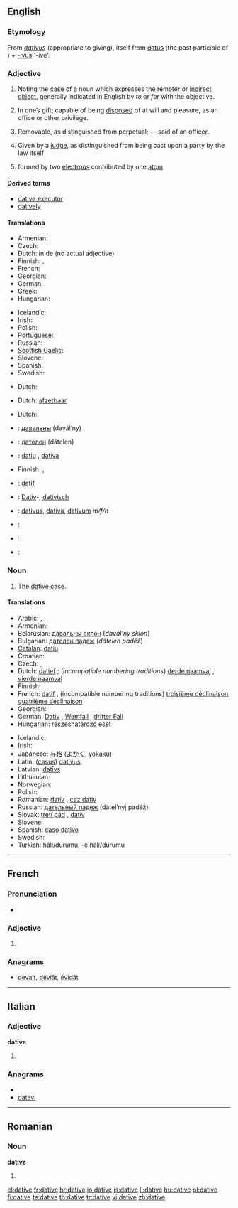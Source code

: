 ==English==

===Etymology===
From {{etyl|la}} ''[[dativus]]'' (appropriate to giving), itself from [[datus]] (the past participle of {{term|do|dō|I give|lang=la}}) + [[-ivus]] '-ive'.

===Adjective===
{{en-adj|-}}

# {{grammar}} Noting the [[case]] of a noun which expresses the remoter or [[indirect object]], generally indicated in English by ''to'' or ''for'' with the objective.
# {{legal}} In one’s gift; capable of being [[disposed]] of at will and pleasure, as an office or other privilege.
# {{legal}} Removable, as distinguished from perpetual; — said of an officer.
# {{legal}} Given by a [[judge]], as distinguished from being cast upon a party by the law itself
# {{science}} formed by two [[electron]]s contributed by one [[atom]]

====Derived terms====
* [[dative executor]]
* [[datively]]

====Translations====
{{trans-top|grammar: noting the case of noun which expresses indirect object}}
* Armenian: {{t|hy|տրական|tr=trakan}}
* Czech: {{t-|cs|dativní}}
* Dutch: in de {{t+|nl|datief|m}} (no actual adjective)
* Finnish: {{t|fi|datiivinen}}, {{t+|fi|datiivi|alt=datiivi-}}
* French: {{t+|fr|datif|m}}
* Georgian: {{t|ka|მიცემითი|tr=mic'emit'i|sc=Geor|xs=Georgian}}
* German: {{t+|de|Dativ|m}}
* Greek: {{t|el|δοτική|f|sc=Grek}}
* Hungarian: {{t|hu|részeshatározó}}
{{trans-mid}}
* Icelandic: {{t+|is|þágufall|alt=þágufalls-}}
* Irish: {{t+|ga|tabharthach|xs=Irish}}
* Polish: {{t+|pl|celownikowy|m}}
* Portuguese: {{t|pt|dativo|m}}
* Russian: {{t+|ru|дательный|tr=dátel’nyj}}
* [[Scottish Gaelic]]: {{t-|gd|tabhartach|xs=Scottish Gaelic}}
* Slovene: {{t|sl|Dajalnik|m}}
* Spanish: {{t+|es|dativo|m}}
* Swedish: {{t+|sv|dativ}}
{{trans-bottom}}

{{trans-top|capable of being disposed of at will}}
* Dutch: {{t-|nl|begeven}}
{{trans-mid}}
{{trans-bottom}}

{{trans-top|removable}}
* Dutch: [[afzetbaar]]
{{trans-mid}}
{{trans-bottom}}

{{trans-top|given by a judge}}
* Dutch: {{t+|nl|datief}}
{{trans-mid}}
{{trans-bottom}}

{{checktrans-top}}
* {{ttbc|Belarusian}}: [[давальны]] (davál’ny)
* {{ttbc|Bulgarian}}: [[дателен]] (dátelen)
* {{ttbc|Catalan}}: [[datiu]] {{m}}, [[dativa]] {{f}}
* Finnish: {{t|fi|datiivinen}}, {{t+|fi|datiivi|alt=datiivi-}}
* {{ttbc|fr}}: [[datif]] {{m}}
* {{ttbc|de}}: [[Dativ]]-, [[dativisch]]
{{trans-mid}}
* {{ttbc|la}}: [[dativus]], [[dativa]], [[dativum]] ''m/f/n''
* {{ttbc|Norwegian}}: {{t-|no|dativ}}
* {{ttbc|pt}}: {{t+|pt|dativo|m}}
* {{ttbc|es}}: {{t+|es|dativo|m}}
{{trans-bottom}}

===Noun===
{{en-noun}}

# {{grammar}} The [[dative case]].

====Translations====
{{trans-top|dative case}}
* Arabic: {{Arab|[[حالة المفعول له|حَالةُ المَفْعُولُ لَهُ]]}} {{unicode|(ħāltu l-mafʕūlu láhu)}} {{f}}, {{Arab|[[حالة من حالات النصب|حَالَة مِنْ حَالاَتُ النُّصْب]]}} {{unicode|(ħāla min al-ħalātu n-núʂb)}} {{f}}
* Armenian: {{t|hy|տրական|tr=trakan}}
* Belarusian: [[давальны склон]] (''davál’ny sklon'') {{m}}
* Bulgarian: [[дателен падеж]] (''dátelen padéž'') {{m}}
* [[Catalan]]: [[datiu]] {{m}}
* Croatian: {{t+|hr|dativ|m|alt=dátīv}}
* Czech: {{t-|cs|třetí pád|m}}, {{t+|cs|dativ|m}}
* Dutch: [[datief]] {{m}}; (''incompatible numbering traditions'') [[derde naamval]] {{m}}, [[vierde naamval]] {{m}}
* Finnish: {{t+|fi|datiivi}}
* French: [[datif]] {{m}}, (incompatible numbering traditions) [[troisième déclinaison]], [[quatrième déclinaison]]
* Georgian: {{t|ka|მიცემითი|sc=Geor|xs=Georgian}}
* German: [[Dativ]] {{m}}, [[Wemfall]] {{m}}, [[dritter Fall]] {{m}}
* Hungarian: [[részeshatározó eset]]
{{trans-mid}}
* Icelandic: {{t+|is|þágufall|n}}
* Irish: {{t+|ga|tabharthach|m|xs=Irish}}
* Japanese: [[与格]] ([[よかく]], [[yokaku]])
* Latin: ([[casus]]) [[dativus]] {{m}}
* Latvian: [[datīvs]] {{m}}
* Lithuanian: {{t+|lt|naudininkas|m|xs=Lithuanian}}
* Norwegian: {{t-|no|dativ|m}}
* Polish: {{t+|pl|celownik|m}}
* Romanian: [[dativ]] {{n}}, [[caz dativ]] {{n}}
* Russian: [[дательный падеж]] (dátel’nyj padéž) {{m}}
* Slovak: [[tretí pád]] {{m}}, [[datív]] {{m}}
* Slovene: {{t+|sl|dajalnik|m}}
* Spanish: [[caso dativo]] {{m}}
* Swedish: {{t+|sv|dativ}}
* Turkish: {{t|tr|yönelme}} hâli/durumu, [[-e]] hâli/durumu
{{trans-bottom}}

----

==French==

===Pronunciation===
* {{audio|Dative-FR.ogg|Audio}}

===Adjective===
{{fr-adj-form|f}}

# {{feminine of|[[datif]]}}

===Anagrams===
* [[devait#French|devait]], [[déviât#French|déviât]], [[évidât#French|évidât]]

----

==Italian==

===Adjective===
'''dative'''

# {{form of|Feminine plural|[[dativo]]}}

===Anagrams===
* {{alphagram|adeitv}}
* [[datevi#Italian|datevi]]

----

==Romanian==

===Noun===
'''dative''' {{n|p}}

# {{plural of|dativ|lang=ro}}

[[el:dative]]
[[fr:dative]]
[[hr:dative]]
[[io:dative]]
[[is:dative]]
[[li:dative]]
[[hu:dative]]
[[pl:dative]]
[[fi:dative]]
[[te:dative]]
[[th:dative]]
[[tr:dative]]
[[vi:dative]]
[[zh:dative]]